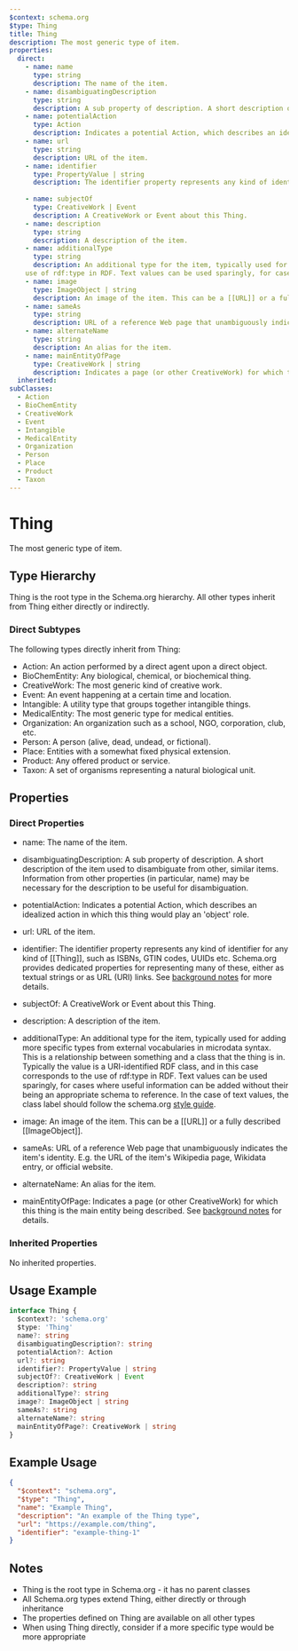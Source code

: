 ```yaml
---
$context: schema.org
$type: Thing
title: Thing
description: The most generic type of item.
properties:
  direct:
    - name: name
      type: string
      description: The name of the item.
    - name: disambiguatingDescription
      type: string
      description: A sub property of description. A short description of the item used to disambiguate from other, similar items. Information from other properties (in particular, name) may be necessary for the description to be useful for disambiguation.
    - name: potentialAction
      type: Action
      description: Indicates a potential Action, which describes an idealized action in which this thing would play an 'object' role.
    - name: url
      type: string
      description: URL of the item.
    - name: identifier
      type: PropertyValue | string
      description: The identifier property represents any kind of identifier for any kind of [[Thing]], such as ISBNs, GTIN codes, UUIDs etc. Schema.org provides dedicated properties for representing many of these, either as textual strings or as URL (URI) links. See [background notes](/docs/datamodel.html#identifierBg) for more details.
        
    - name: subjectOf
      type: CreativeWork | Event
      description: A CreativeWork or Event about this Thing.
    - name: description
      type: string
      description: A description of the item.
    - name: additionalType
      type: string
      description: An additional type for the item, typically used for adding more specific types from external vocabularies in microdata syntax. This is a relationship between something and a class that the thing is in. Typically the value is a URI-identified RDF class, and in this case corresponds to the
    use of rdf:type in RDF. Text values can be used sparingly, for cases where useful information can be added without their being an appropriate schema to reference. In the case of text values, the class label should follow the schema.org <a href="https://schema.org/docs/styleguide.html">style guide</a>.
    - name: image
      type: ImageObject | string
      description: An image of the item. This can be a [[URL]] or a fully described [[ImageObject]].
    - name: sameAs
      type: string
      description: URL of a reference Web page that unambiguously indicates the item's identity. E.g. the URL of the item's Wikipedia page, Wikidata entry, or official website.
    - name: alternateName
      type: string
      description: An alias for the item.
    - name: mainEntityOfPage
      type: CreativeWork | string
      description: Indicates a page (or other CreativeWork) for which this thing is the main entity being described. See [background notes](/docs/datamodel.html#mainEntityBackground) for details.
  inherited:
subClasses:
  - Action
  - BioChemEntity
  - CreativeWork
  - Event
  - Intangible
  - MedicalEntity
  - Organization
  - Person
  - Place
  - Product
  - Taxon
---
```

# Thing

The most generic type of item.

## Type Hierarchy

Thing is the root type in the Schema.org hierarchy. All other types inherit from Thing either directly or indirectly.

### Direct Subtypes

The following types directly inherit from Thing:

- Action: An action performed by a direct agent upon a direct object.
- BioChemEntity: Any biological, chemical, or biochemical thing.
- CreativeWork: The most generic kind of creative work.
- Event: An event happening at a certain time and location.
- Intangible: A utility type that groups together intangible things.
- MedicalEntity: The most generic type for medical entities.
- Organization: An organization such as a school, NGO, corporation, club, etc.
- Person: A person (alive, dead, undead, or fictional).
- Place: Entities with a somewhat fixed physical extension.
- Product: Any offered product or service.
- Taxon: A set of organisms representing a natural biological unit.

## Properties

### Direct Properties

- name: The name of the item.
- disambiguatingDescription: A sub property of description. A short description of the item used to disambiguate from other, similar items. Information from other properties (in particular, name) may be necessary for the description to be useful for disambiguation.
- potentialAction: Indicates a potential Action, which describes an idealized action in which this thing would play an 'object' role.
- url: URL of the item.
- identifier: The identifier property represents any kind of identifier for any kind of [[Thing]], such as ISBNs, GTIN codes, UUIDs etc. Schema.org provides dedicated properties for representing many of these, either as textual strings or as URL (URI) links. See [background notes](/docs/datamodel.html#identifierBg) for more details.
        
- subjectOf: A CreativeWork or Event about this Thing.
- description: A description of the item.
- additionalType: An additional type for the item, typically used for adding more specific types from external vocabularies in microdata syntax. This is a relationship between something and a class that the thing is in. Typically the value is a URI-identified RDF class, and in this case corresponds to the
    use of rdf:type in RDF. Text values can be used sparingly, for cases where useful information can be added without their being an appropriate schema to reference. In the case of text values, the class label should follow the schema.org <a href="https://schema.org/docs/styleguide.html">style guide</a>.
- image: An image of the item. This can be a [[URL]] or a fully described [[ImageObject]].
- sameAs: URL of a reference Web page that unambiguously indicates the item's identity. E.g. the URL of the item's Wikipedia page, Wikidata entry, or official website.
- alternateName: An alias for the item.
- mainEntityOfPage: Indicates a page (or other CreativeWork) for which this thing is the main entity being described. See [background notes](/docs/datamodel.html#mainEntityBackground) for details.

### Inherited Properties

No inherited properties.

## Usage Example

```typescript
interface Thing {
  $context?: 'schema.org'
  $type: 'Thing'
  name?: string
  disambiguatingDescription?: string
  potentialAction?: Action
  url?: string
  identifier?: PropertyValue | string
  subjectOf?: CreativeWork | Event
  description?: string
  additionalType?: string
  image?: ImageObject | string
  sameAs?: string
  alternateName?: string
  mainEntityOfPage?: CreativeWork | string
}
```

## Example Usage

```json
{
  "$context": "schema.org",
  "$type": "Thing",
  "name": "Example Thing",
  "description": "An example of the Thing type",
  "url": "https://example.com/thing",
  "identifier": "example-thing-1"
}
```

## Notes

- Thing is the root type in Schema.org - it has no parent classes
- All Schema.org types extend Thing, either directly or through inheritance
- The properties defined on Thing are available on all other types
- When using Thing directly, consider if a more specific type would be more appropriate